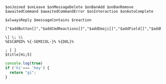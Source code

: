 ```bds
$onJoined $onLeave $onMessageDelete $onBanAdd $onBanRemove $awaitedCommand $awaitedCommandError $onInteraction $onAutoComplete

$alwaysReply $messageContains $reaction
```

```bds
["$addButton[]","$addCmdReactions[]","$addEmoji[]","$addField[]","$addReactions[]","$addSelectMenuOption[]","$addTextInput[]","$addTimestamp","$addTimestamp[]","$allMembersCount","$allowMention","$allowRoleMentions[]","$allowUserMentions[]","$alternativeParsing","$and[]","$appendOptionSuggestion[]","$argCount[]","$argsCheck[]","$async[]","$authorAvatar","$authorID","$authorIcon[]","$authorOfMessage[]","$authorURL[]","$author[]","$autoCompleteOptionName","$autoCompleteOptionValue","$awaitFunc[]","$awaitReactions[]","$await[]","$ban","$banID","$banID[]","$ban[]","$blackListIDs[]","$blackListRolesIDs[]","$blackListRoles[]","$blackListServers[]","$blackListUsers[]","$boostCount","$boostCount[]","$botCommands[]","$botID","$botLeave","$botLeave[]","$botListDescription[]","$botListHide","$botNode","$botOwnerID","$botTyping","$c[]","$calculate[]","$catch","$categoryCount","$categoryCount[]","$categoryID[]","$changeCooldownTime[]","$changeUsernameWithID[]","$changeUsername[]","$channelCount","$channelExists[]","$channelID","$channelIDFromName[]","$channelID[]","$channelName[]","$channelPosition","$channelPosition[]","$channelSendMessage[]","$channelTopic","$channelTopic[]","$channelType[]","$charCount[]","$checkCondition[]","$checkContains[]","$checkUserPerms[]","$clear","$clearReactions[]","$clear[]","$closeTicket[]","$colorRole[]","$color[]","$commandsCount","$cooldown[]","$createChannel[]","$createRole[]","$creationDate[]","$cropText[]","$customEmoji[]","$customID","$customImage[]","$date","$day","$defer","$deleteChannelsByName[]","$deleteChannels[]","$deleteIn[]","$deleteMessage[]","$deleteRole[]","$deletecommand","$description[]","$disableSpecialEscaping","$discriminator[]","$divide[]","$dm","$dmChannelID[]","$dm[]","$editButton[]","$editChannelPerms[]","$editEmbedIn[]","$editIn[]","$editMessage[]","$editSelectMenuOption[]","$editSelectMenu[]","$editSplitText[]","$editThread[]","$else","$elseif[]","$embedSuppressErrors[]","$embeddedURL[]","$emoteCount","$enableDecimals[]","$enabled[]","$endasync","$endif","$endtry","$ephemeral","$error[]","$eval[]","$executionTime","$findChannel[]","$findRole[]","$findUser[]","$footerIcon[]","$footer[]","$getBanReason[]","$getBotInvite","$getChannelVar[]","$getCooldown[]","$getCustomStatus[]","$getEmbedData[]","$getInviteInfo[]","$getLeaderboardValue[]","$getMessage[]","$getReactions[]","$getRoleColor[]","$getServerInvite","$getServerInvite[]","$getServerVar[]","$getTextSplitIndex[]","$getTextSplitLength","$getTimestamp","$getTimestamp[]","$getUserStatus[]","$getUserVar[]","$getVar[]","$giveRole[]","$globalCooldown[]","$globalUserLeaderboard[]","$guildExists[]","$guildID","$guildID[]","$hasRole[]","$highestRole","$highestRoleWithPerms[]","$highestRole[]","$hostingExpireTime","$hostingExpireTime[]","$hour","$httpAddHeader[]","$httpDelete[]","$httpGetHeader[]","$httpGet[]","$httpPatch[]","$httpPost[]","$httpPut[]","$httpRemoveHeader[]","$httpResult","$httpResult[]","$httpStatus","$hypesquad[]","$if[]","$ignoreChannels[]","$ignoreLinks","$ignoreTriggerCase","$image[]","$input[]","$isAdmin[]","$isBanned[]","$isBoolean[]","$isBot[]","$isHoisted[]","$isMentionable[]","$isNSFW[]","$isNumber[]","$isSlash","$isTimedOut[]","$isUserDMEnabled[]","$isValidHex[]","$joinSplitText[]","$kick","$kickMention","$kickMention[]","$kick[]","$lowestRole","$lowestRoleWithPerms[]","$lowestRole[]","$max[]","$membersCount","$membersCount[]","$mentionedChannels[]","$mentionedRoles[]","$mentioned[]","$message","$messageID","$message[]","$min[]","$minute","$modifyChannelPerms[]","$modifyChannel[]","$modifyRolePerms[]","$modifyRole[]","$modulo[]","$month","$multi[]","$mute[]","$newModal[]","$newSelectMenu[]","$newTicket[]","$nickname","$nickname[]","$noMentionMessage","$noMentionMessage[]","$nomention","$numberSeparator[]","$onlyAdmin[]","$onlyBotChannelPerms[]","$onlyBotPerms[]","$onlyForCategories[]","$onlyForChannels[]","$onlyForIDs[]","$onlyForRoleIDs[]","$onlyForRoles[]","$onlyForServers[]","$onlyForUsers[]","$onlyIfMessageContains[]","$onlyIf[]","$onlyNSFW[]","$onlyPerms[]","$optOff[]","$or[]","$parentID","$parentID[]","$pinMessage","$pinMessage[]","$ping","$premiumExpireTime","$premiumExpireTime[]","$publishMessage[]","$random","$randomChannelID","$randomMention","$randomString[]","$randomText[]","$randomUser","$randomUserID","$random[]","$registerGuildCommands","$registerGuildCommands[]","$removeButtons","$removeButtons[]","$removeComponent[]","$removeContains[]","$removeLinks","$removeLinks[]","$removeSplitTextElement[]","$repeatMessage[]","$replaceText[]","$repliedMessageID","$repliedMessageID[]","$reply","$replyIn[]","$reply[]","$resetChannelVar[]","$resetServerVar[]","$resetUserVar[]","$roleCount","$roleExists[]","$roleGrant[]","$roleID[]","$roleInfo[]","$roleName[]","$roleNames","$rolePosition[]","$round[]","$scriptLanguage","$second","$sendEmbedMessage[]","$sendMessage[]","$sendNotification[]","$serverChannelExists[]","$serverCooldown[]","$serverCount","$serverDescription","$serverDescription[]","$serverEmojis[]","$serverIcon","$serverIcon[]","$serverInfo[]","$serverLeaderboard[]","$serverName[]","$serverNames","$serverNames[]","$serverOwner","$serverOwner[]","$serverRegion","$serverVerificationLvl","$setChannelVar[]","$setServerVar[]","$setUserVar[]","$setVar[]","$shardID","$shardID[]","$slashCommandsCount","$slashID","$slashID[]","$slowmode[]","$sort[]","$splitText[]","$startThread[]","$stop","$sub[]","$sum[]","$suppressErrors","$suppressErrors[]","$takeRole[]","$textSplit[]","$threadAddMember[]","$threadRemoveMember[]","$thumbnail[]","$time[]","$timeout[]","$title[]","$toLowercase[]","$toTitleCase[]","$toUppercase[]","$trimContent","$trimSpace[]","$try","$tts","$unban","$unbanID","$unbanID[]","$unescape[]","$unmute[]","$unpinMessage[]","$unregisterGuildCommands","$unregisterGuildCommands[]","$untimeout[]","$uptime","$url[]","$useChannel[]","$usedEmoji","$userAvatar[]","$userExists[]","$userID[]","$userInfo[]","$userJoinedDiscord[]","$userJoined[]","$userLeaderboard[]","$userPerms[]","$userReacted[]","$userRoles[]","$userServerAvatar[]","$username","$username[]","$varExistError[]","$varExists[]","$var[]","$variablesCount[]","$webhookAvatarURL[]","$webhookColor[]","$webhookContent[]","$webhookCreate[]","$webhookDelete[]","$webhookDescription[]","$webhookFooter[]","$webhookSend[]","$webhookTitle[]","$webhookUsername[]","$year"]
```

```bds
\] \; \\
%ESCAPED% %{-SEMICOL-}% %{DOL}%
```

```bds
; [ ]
$title[Hi;5]
```

```js
console.log(true)
if ('hi'=== 'hey') {
  return "gi";
}
```